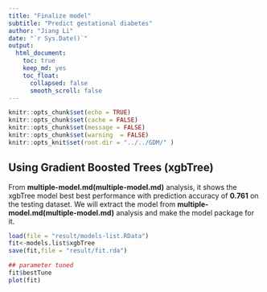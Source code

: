 ```yaml
---
title: "Finalize model"
subtitle: "Predict gestational diabetes"
author: "Jiang Li"
date: "`r Sys.Date()`"
output: 
  html_document:
    toc: true
    keep_md: yes
    toc_float:
      collapsed: false
      smooth_scroll: false
---
```



```r
knitr::opts_chunk$set(echo = TRUE)
knitr::opts_chunk$set(cache = FALSE)
knitr::opts_chunk$set(message = FALSE)
knitr::opts_chunk$set(warning  = FALSE)
knitr::opts_knit$set(root.dir = "../../GDM/" )
```


## Using Gradient Boosted Trees (xgbTree)

From **multiple-model.md(multiple-model.md)** analysis, it shows the xgbTree model best best performance with prediction accuracy of **0.761** on the testing dataset. We will extract the model from **multiple-model.md(multiple-model.md)** analysis and make the model package for it.


```r
load(file = "result/models-list.RData")
fit<-models.list$xgbTree
save(fit,file = "result/fit.rda")

## parameter tuned
fit$bestTune
plot(fit)
```



